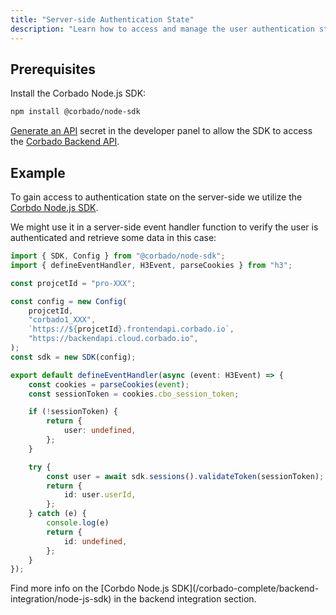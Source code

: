 ```yaml
---
title: "Server-side Authentication State"
description: "Learn how to access and manage the user authentication state on the server-side in your Nuxt.js application."
---
```


## Prerequisites

Install the Corbado Node.js SDK:

```bash
npm install @corbado/node-sdk
```

[Generate an API](https://app.corbado.com/settings/api-secrets) secret in the developer panel
to allow the SDK to access the [Corbado Backend API](/corbado-complete/overview/system-architecture#corbado-backend-api).

## Example

To gain access to authentication state on the server-side we utilize the [Corbdo Node.js SDK](/corbado-complete/backend-integration/node-js-sdk).

We might use it in a server-side event handler function to verify the user is authenticated and retrieve some data in this case:

```ts server/api/user-info.ts
import { SDK, Config } from "@corbado/node-sdk";
import { defineEventHandler, H3Event, parseCookies } from "h3";

const projcetId = "pro-XXX";

const config = new Config(
    projcetId,
    "corbado1_XXX",
    `https://${projcetId}.frontendapi.corbado.io`,
    "https://backendapi.cloud.corbado.io",
);
const sdk = new SDK(config);

export default defineEventHandler(async (event: H3Event) => {
    const cookies = parseCookies(event);
    const sessionToken = cookies.cbo_session_token;

    if (!sessionToken) {
        return {
            user: undefined,
        };
    }

    try {
        const user = await sdk.sessions().validateToken(sessionToken);
        return {
            id: user.userId,
        };
    } catch (e) {
        console.log(e)
        return {
            id: undefined,
        };
    }
});
```

<Note>
    Find more info on the [Corbdo Node.js SDK](/corbado-complete/backend-integration/node-js-sdk) in the backend integration section.
</Note>
